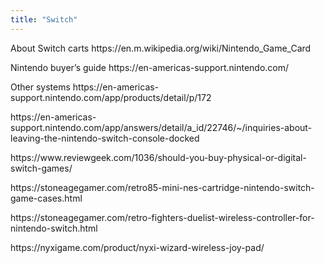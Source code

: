 ```yaml
---
title: "Switch"
---
```


About Switch carts
https://en.m.wikipedia.org/wiki/Nintendo_Game_Card



Nintendo buyer's guide
https://en-americas-support.nintendo.com/

Other systems
https://en-americas-support.nintendo.com/app/products/detail/p/172

https://en-americas-support.nintendo.com/app/answers/detail/a_id/22746/~/inquiries-about-leaving-the-nintendo-switch-console-docked

https://www.reviewgeek.com/1036/should-you-buy-physical-or-digital-switch-games/

https://stoneagegamer.com/retro85-mini-nes-cartridge-nintendo-switch-game-cases.html

https://stoneagegamer.com/retro-fighters-duelist-wireless-controller-for-nintendo-switch.html

https://nyxigame.com/product/nyxi-wizard-wireless-joy-pad/